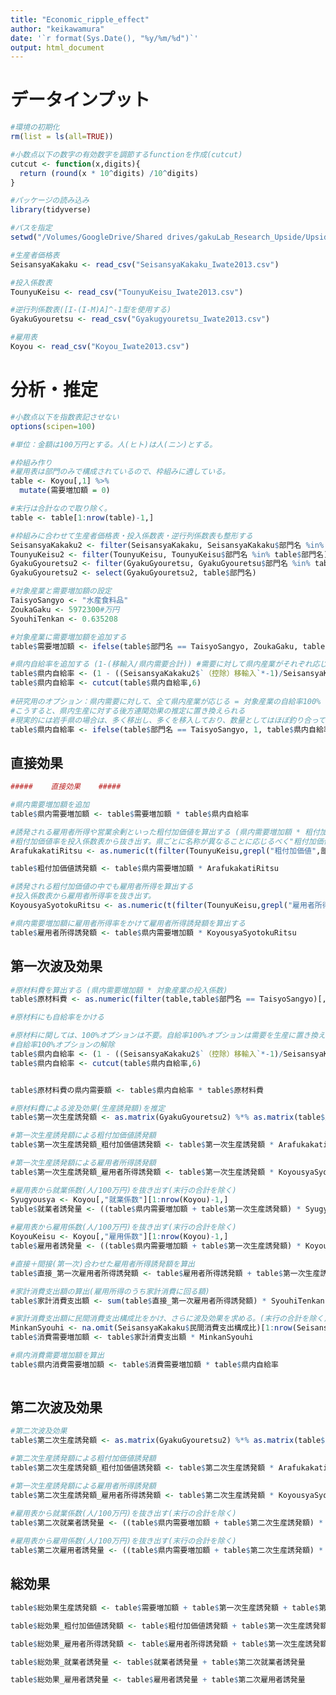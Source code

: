 ```yaml
---
title: "Economic_ripple_effect"
author: "keikawamura"
date: '`r format(Sys.Date(), "%y/%m/%d")`'
output: html_document
---
```


# データインプット

```r
#環境の初期化
rm(list = ls(all=TRUE))

#小数点以下の数字の有効数字を調節するfunctionを作成(cutcut)
cutcut <- function(x,digits){
  return (round(x * 10^digits) /10^digits)
}

#パッケージの読み込み
library(tidyverse)

#パスを指定
setwd("/Volumes/GoogleDrive/Shared drives/gakuLab_Research_Upside/Upside-U.Iwate/Other/産業連関表/For_Analysis")

#生産者価格表
SeisansyaKakaku <- read_csv("SeisansyaKakaku_Iwate2013.csv")

#投入係数表
TounyuKeisu <- read_csv("TounyuKeisu_Iwate2013.csv")

#逆行列係数表([I-(I-M)A]^-1型を使用する)
GyakuGyouretsu <- read_csv("Gyakugyouretsu_Iwate2013.csv")

#雇用表
Koyou <- read_csv("Koyou_Iwate2013.csv")

```

# 分析・推定

```r
#小数点以下を指数表記させない
options(scipen=100)

#単位：金額は100万円とする。人(ヒト)は人(ニン)とする。

#枠組み作り
#雇用表は部門のみで構成されているので、枠組みに適している。
table <- Koyou[,1] %>%
  mutate(需要増加額 = 0)

#末行は合計なので取り除く。
table <- table[1:nrow(table)-1,]

#枠組みに合わせて生産者価格表・投入係数表・逆行列係数表も整形する
SeisansyaKakaku2 <- filter(SeisansyaKakaku, SeisansyaKakaku$部門名 %in% table$部門名)
TounyuKeisu2 <- filter(TounyuKeisu, TounyuKeisu$部門名 %in% table$部門名)
GyakuGyouretsu2 <- filter(GyakuGyouretsu, GyakuGyouretsu$部門名 %in% table$部門名)
GyakuGyouretsu2 <- select(GyakuGyouretsu2, table$部門名)

#対象産業と需要増加額の設定
TaisyoSangyo <- "水産食料品"
ZoukaGaku <- 5972300#万円
SyouhiTenkan <- 0.635208

#対象産業に需要増加額を追加する
table$需要増加額 <- ifelse(table$部門名 == TaisyoSangyo, ZoukaGaku, table$需要増加額)

#県内自給率を追加する (1-(移輸入/県内需要合計)) #需要に対して県内産業がそれぞれ応じる割合
table$県内自給率 <- (1 - ((SeisansyaKakaku2$`（控除）移輸入`*-1)/SeisansyaKakaku2$県内需要合計))
table$県内自給率 <- cutcut(table$県内自給率,6)
  
#研究用のオプション：県内需要に対して、全て県内産業が応じる = 対象産業の自給率100%
#こうすると、県内生産に対する後方連関効果の推定に置き換えられる
#現実的には岩手県の場合は、多く移出し、多くを移入しており、数量としてはほぼ釣り合っている
table$県内自給率 <- ifelse(table$部門名 == TaisyoSangyo, 1, table$県内自給率)

```

## 直接効果

```r
#####    直接効果    #####

#県内需要増加額を追加
table$県内需要増加額 <- table$需要増加額 * table$県内自給率

#誘発される雇用者所得や営業余剰といった粗付加価値を算出する (県内需要増加額 * 粗付加価値率)
#粗付加価値率を投入係数表から抜き出す。県ごとに名称が異なることに応じるべく"粗付加価値"でマッチするように設定。また、行なので列に入れ替え、先頭が文字列のため全体も文字列になっているため数値化した。
ArafukakatiRitsu <- as.numeric(t(filter(TounyuKeisu,grepl("粗付加価値",部門名))))[-1]

table$粗付加価値誘発額 <- table$県内需要増加額 * ArafukakatiRitsu

#誘発される粗付加価値の中でも雇用者所得を算出する
#投入係数表から雇用者所得率を抜き出す。
KoyousyaSyotokuRitsu <- as.numeric(t(filter(TounyuKeisu,grepl("雇用者所得",部門名))))[-1]

#県内需要増加額に雇用者所得率をかけて雇用者所得誘発額を算出する
table$雇用者所得誘発額 <- table$県内需要増加額 * KoyousyaSyotokuRitsu

```

## 第一次波及効果

```r
#原材料費を算出する (県内需要増加額 * 対象産業の投入係数)
table$原材料費 <- as.numeric(filter(table,table$部門名 == TaisyoSangyo)[,4]) * TounyuKeisu2[,TaisyoSangyo]

#原材料にも自給率をかける

#原材料に関しては、100%オプションは不要。自給率100%オプションは需要を生産に置き換えるために必要なだけだからである。
#自給率100%オプションの解除
table$県内自給率 <- (1 - ((SeisansyaKakaku2$`（控除）移輸入`*-1)/SeisansyaKakaku2$県内需要合計))
table$県内自給率 <- cutcut(table$県内自給率,6)


table$原材料費の県内需要額 <- table$県内自給率 * table$原材料費

#原材料費による波及効果(生産誘発額)を推定
table$第一次生産誘発額 <- as.matrix(GyakuGyouretsu2) %*% as.matrix(table$原材料費の県内需要額)

#第一次生産誘発額による粗付加価値誘発額
table$第一次生産誘発額_粗付加価値誘発額 <- table$第一次生産誘発額 * ArafukakatiRitsu

#第一次生産誘発額による雇用者所得誘発額
table$第一次生産誘発額_雇用者所得誘発額 <- table$第一次生産誘発額 * KoyousyaSyotokuRitsu

#雇用表から就業係数(人/100万円)を抜き出す(末行の合計を除く)
Syugyousya <- Koyou[,"就業係数"][1:nrow(Koyou)-1,]
table$就業者誘発量 <- ((table$県内需要増加額 + table$第一次生産誘発額) * Syugyousya) / 100
 
#雇用表から雇用係数(人/100万円)を抜き出す(末行の合計を除く)
KoyouKeisu <- Koyou[,"雇用係数"][1:nrow(Koyou)-1,]
table$雇用者誘発量 <- ((table$県内需要増加額 + table$第一次生産誘発額) * KoyouKeisu) / 100

#直接＋間接(第一次)合わせた雇用者所得誘発額を算出
table$直接_第一次雇用者所得誘発額 <- table$雇用者所得誘発額 + table$第一次生産誘発額_雇用者所得誘発額

#家計消費支出額の算出(雇用所得のうち家計消費に回る額)
table$家計消費支出額 <- sum(table$直接_第一次雇用者所得誘発額) * SyouhiTenkan

#家計消費支出額に民間消費支出構成比をかけ、さらに波及効果を求める。(末行の合計を除く)
MinkanSyouhi <- na.omit(SeisansyaKakaku$民間消費支出構成比)[1:nrow(SeisansyaKakaku2)]
table$消費需要増加額 <- table$家計消費支出額 * MinkanSyouhi

#県内消費需要増加額を算出
table$県内消費需要増加額 <- table$消費需要増加額 * table$県内自給率 
 
```

## 第二次波及効果

```r
#第二次波及効果
table$第二次生産誘発額 <- as.matrix(GyakuGyouretsu2) %*% as.matrix(table$県内消費需要増加額)

#第二次生産誘発額による粗付加価値誘発額
table$第二次生産誘発額_粗付加価値誘発額 <- table$第二次生産誘発額 * ArafukakatiRitsu

#第一次生産誘発額による雇用者所得誘発額
table$第二次生産誘発額_雇用者所得誘発額 <- table$第二次生産誘発額 * KoyousyaSyotokuRitsu

#雇用表から就業係数(人/100万円)を抜き出す(末行の合計を除く)
table$第二次就業者誘発量 <- ((table$県内需要増加額 + table$第二次生産誘発額) * Syugyousya) / 100
 
#雇用表から雇用係数(人/100万円)を抜き出す(末行の合計を除く)
table$第二次雇用者誘発量 <- ((table$県内需要増加額 + table$第二次生産誘発額) * KoyouKeisu) / 100

```

## 総効果

```r
table$総効果生産誘発額 <- table$需要増加額 + table$第一次生産誘発額 + table$第二次生産誘発額

table$総効果_粗付加価値誘発額 <- table$粗付加価値誘発額 + table$第一次生産誘発額_粗付加価値誘発額 + table$第二次生産誘発額_粗付加価値誘発額

table$総効果_雇用者所得誘発額 <- table$雇用者所得誘発額 + table$第一次生産誘発額_雇用者所得誘発額 + table$第二次生産誘発額_雇用者所得誘発額

table$総効果_就業者誘発量 <- table$就業者誘発量 + table$第二次就業者誘発量

table$総効果_雇用者誘発量 <- table$雇用者誘発量 + table$第二次雇用者誘発量
```



